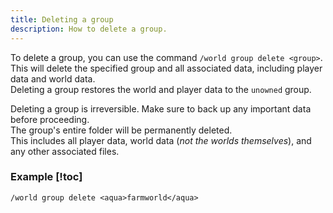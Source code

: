 ```yaml
---
title: Deleting a group
description: How to delete a group.
---
```


To delete a group, you can use the command `/world group delete <group>`.  
This will delete the specified group and all associated data, including player data and world data.  
Deleting a group restores the world and player data to the `unowned` group.

<Callout type="error" title="Caution">

Deleting a group is irreversible. Make sure to back up any important data before proceeding.  
 The group's entire folder will be permanently deleted.  
 This includes all player data, world data (_not the worlds themselves_), and any other associated files.

</Callout>

### Example [!toc]

```
/world group delete <aqua>farmworld</aqua>
```
